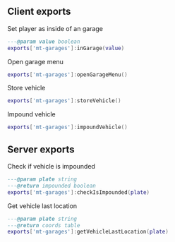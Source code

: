 ## Client exports
Set player as inside of an garage
```lua copy
---@param value boolean
exports['mt-garages']:inGarage(value)
```

Open garage menu
```lua copy
exports['mt-garages']:openGarageMenu()
```

Store vehicle
```lua copy
exports['mt-garages']:storeVehicle()
```

Impound vehicle
```lua copy
exports['mt-garages']:impoundVehicle()
```

## Server exports
Check if vehicle is impounded
```lua copy
---@param plate string
---@return impounded boolean
exports['mt-garages']:checkIsImpounded(plate)
```

Get vehicle last location
```lua copy
---@param plate string
---@return coords table
exports['mt-garages']:getVehicleLastLocation(plate)
```